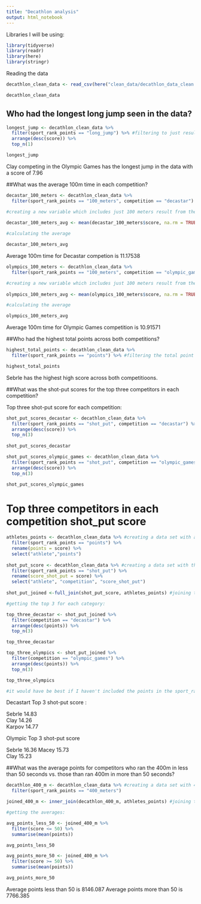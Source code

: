 ```yaml
---
title: "Decathlon analysis"
output: html_notebook
---
```

Libraries I will be using:

```r
library(tidyverse)
library(readr)
library(here)
library(stringr)
```

Reading the data

```r
decathlon_clean_data <- read_csv(here("clean_data/decathlon_data_clean.csv"))

decathlon_clean_data

```

## Who had the longest long jump seen in the data?

```r
longest_jump <- decathlon_clean_data %>% 
  filter(sport_rank_points == "long_jump") %>% #filtering to just result for long_jump
  arrange(desc(score)) %>% 
  top_n(1)

longest_jump
```

Clay competing in the Olympic Games has the longest jump in the data with a score of 7.96

##What was the average 100m time in each competition?

```r
decastar_100_meters <- decathlon_clean_data %>% 
  filter(sport_rank_points == "100_meters", competition == "decastar")   

#creating a new variable which includes just 100 meters result from the Decastar competition 
  
decastar_100_meters_avg <- mean(decastar_100_meters$score, na.rm = TRUE)

#calculating the average

decastar_100_meters_avg
```
Average 100m time for Decastar competion is 11.17538

```r
olympics_100_meters <- decathlon_clean_data %>% 
  filter(sport_rank_points == "100_meters", competition == "olympic_games")   

#creating a new variable which includes just 100 meters result from the Olympic Games competition 
  
olympics_100_meters_avg <- mean(olympics_100_meters$score, na.rm = TRUE)

#calculating the average

olympics_100_meters_avg

```

Average 100m time for Olympic Games competition is 10.91571

##Who had the highest total points across both competitions?

```r
highest_total_points <- decathlon_clean_data %>%
  filter(sport_rank_points == "points") %>% #filtering the total point for each athlete 

highest_total_points

```

Sebrle has the highest high score across both competitioons. 

##What was the shot-put scores for the top three competitors in each competition?

Top three shot-put score for each competition:

```r
shot_put_scores_decastar <- decathlon_clean_data %>%
  filter(sport_rank_points == "shot_put", competition == "decastar") %>% 
  arrange(desc(score)) %>% 
  top_n(3)
  
shot_put_scores_decastar
```

```r
shot_put_scores_olympic_games <- decathlon_clean_data %>%
  filter(sport_rank_points == "shot_put", competition == "olympic_games") %>% 
  arrange(desc(score)) %>% 
  top_n(3)
  
shot_put_scores_olympic_games
```

# Top three competitors in each competition shot_put score

```r
athletes_points <- decathlon_clean_data %>% #creating a data set with athletes points
  filter(sport_rank_points == "points") %>% 
  rename(points = score) %>% 
  select("athlete","points")
  
shot_put_score <- decathlon_clean_data %>% #creating a data set with the athletes shot-put scores
  filter(sport_rank_points == "shot_put") %>% 
  rename(score_shot_put = score) %>% 
  select("athlete", "competition", "score_shot_put")
  
shot_put_joined <-full_join(shot_put_score, athletes_points) #joining the two new dataset

#getting the top 3 for each category:

top_three_decastar <- shot_put_joined %>% 
  filter(competition == "decastar") %>% 
  arrange(desc(points)) %>% 
  top_n(3)

top_three_decastar

top_three_olympics <- shot_put_joined %>% 
  filter(competition == "olympic_games") %>% 
  arrange(desc(points)) %>% 
  top_n(3)

top_three_olympics

#it would have be best if I haven't included the points in the sport_rank_points column during the cleaning

```

Decastart Top 3 shot-put score :

Sebrle	14.83		
Clay	14.26		
Karpov	14.77	

Olympic Top 3 shot-put score

Sebrle 16.36
Macey	15.73	 	
Clay 15.23	

##What was the average points for competitors who ran the 400m in less than 50 seconds vs. those than ran 400m in more than 50 seconds?

```r
decathlon_400_m <- decathlon_clean_data %>% #creating a data set with 400 meters details 
  filter(sport_rank_points == "400_meters")

joined_400_m <- inner_join(decathlon_400_m, athletes_points) #joining the new data set with the athletes_points

#getting the averages: 

avg_points_less_50 <- joined_400_m %>% 
  filter(score <= 50) %>% 
  summarise(mean(points))

avg_points_less_50

avg_points_more_50 <- joined_400_m %>% 
  filter(score >= 50) %>% 
  summarise(mean(points))

avg_points_more_50

```

Average points less than 50 is 8146.087	
Average points more than 50 is 7766.385		